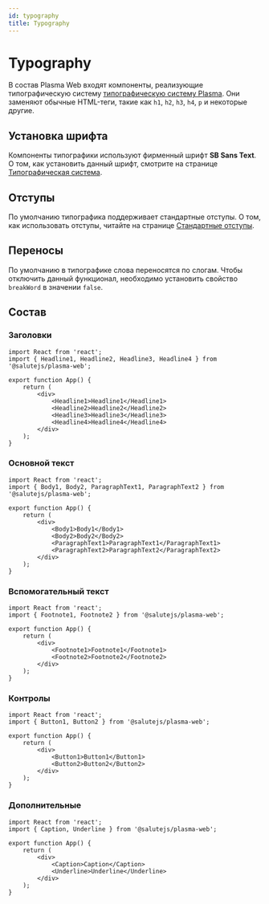 ```yaml
---
id: typography
title: Typography
---
```



# Typography
В состав Plasma Web входят компоненты, реализующие типографическую систему [типографическую систему Plasma](../design/typography).
Они заменяют обычные HTML-теги, такие как `h1`, `h2`, `h3`, `h4`, `p` и некоторые другие.

<StorybookLink name="Typography" />

## Установка шрифта
Компоненты типографики используют фирменный шрифт **SB Sans Text**.
О том, как установить данный шрифт, смотрите на странице [Типографическая система](../design/typography#установка-шрифта).

## Отступы
По умолчанию типографика поддерживает стандартные отступы.
О том, как использовать отступы, читайте на странице [Стандартные отступы](../design/spacing#встроенные-отступы-в-типографике).

## Переносы
По умолчанию в типографике слова переносятся по слогам. Чтобы отключить данный функционал, необходимо установить свойство `breakWord` в значении `false`.

## Состав

### Заголовки

```tsx live
import React from 'react';
import { Headline1, Headline2, Headline3, Headline4 } from '@salutejs/plasma-web';

export function App() {
    return (
        <div>
            <Headline1>Headline1</Headline1>
            <Headline2>Headline2</Headline2>
            <Headline3>Headline3</Headline3>
            <Headline4>Headline4</Headline4>
        </div>
    );
}
```

### Основной текст

```tsx live
import React from 'react';
import { Body1, Body2, ParagraphText1, ParagraphText2 } from '@salutejs/plasma-web';

export function App() {
    return (
        <div>
            <Body1>Body1</Body1>
            <Body2>Body2</Body2>
            <ParagraphText1>ParagraphText1</ParagraphText1>
            <ParagraphText2>ParagraphText2</ParagraphText2>
        </div>
    );
}
```

### Вспомогательный текст

```tsx live
import React from 'react';
import { Footnote1, Footnote2 } from '@salutejs/plasma-web';

export function App() {
    return (
        <div>
            <Footnote1>Footnote1</Footnote1>
            <Footnote2>Footnote2</Footnote2>
        </div>
    );
}
```

### Контролы

```tsx live
import React from 'react';
import { Button1, Button2 } from '@salutejs/plasma-web';

export function App() {
    return (
        <div>
            <Button1>Button1</Button1>
            <Button2>Button2</Button2>
        </div>
    );
}
```

### Дополнительные

```tsx live
import React from 'react';
import { Caption, Underline } from '@salutejs/plasma-web';

export function App() {
    return (
        <div>
            <Caption>Caption</Caption>
            <Underline>Underline</Underline>
        </div>
    );
}
```

